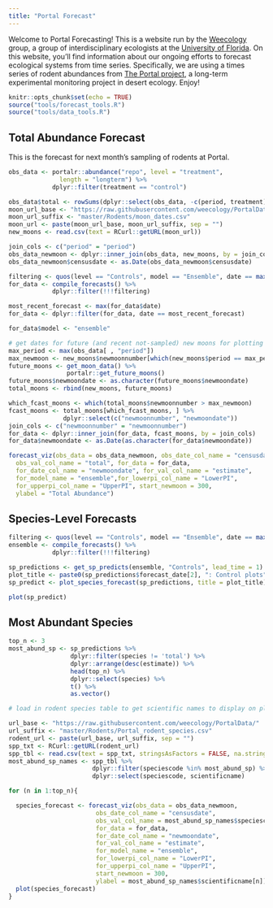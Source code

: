 ```yaml
---
title: "Portal Forecast"
---
```


Welcome to Portal Forecasting! This is a website run by the 
[Weecology](http://weecology.org/) group, a group of interdisciplinary 
ecologists at the [University of Florida](http://www.wec.ufl.edu/). On this 
website, you'll find information about our ongoing efforts to forecast 
ecological systems from time series. Specifically, we are using a times series 
of rodent abundances from [The Portal project](http://portal.weecology.org/), 
a long-term experimental monitoring project in desert ecology. Enjoy! 

```r
knitr::opts_chunk$set(echo = TRUE)
source("tools/forecast_tools.R")
source("tools/data_tools.R")
```

## Total Abundance Forecast

This is the forecast for next month's sampling of rodents at Portal.

```r
obs_data <- portalr::abundance("repo", level = "treatment", 
              length = "longterm") %>%
            dplyr::filter(treatment == "control")

obs_data$total <- rowSums(dplyr::select(obs_data, -c(period, treatment)))
moon_url_base <- "https://raw.githubusercontent.com/weecology/PortalData/"
moon_url_suffix <- "master/Rodents/moon_dates.csv"
moon_url <- paste(moon_url_base, moon_url_suffix, sep = "")
new_moons <- read.csv(text = RCurl::getURL(moon_url))

join_cols <- c("period" = "period")
obs_data_newmoon <- dplyr::inner_join(obs_data, new_moons, by = join_cols)
obs_data_newmoon$censusdate <- as.Date(obs_data_newmoon$censusdate)

filtering <- quos(level == "Controls", model == "Ensemble", date == max(date))
for_data <- compile_forecasts() %>%
            dplyr::filter(!!!filtering)

most_recent_forecast <- max(for_data$date)
for_data <- dplyr::filter(for_data, date == most_recent_forecast)

for_data$model <- "ensemble"

# get dates for future (and recent not-sampled) new moons for plotting
max_period <- max(obs_data[ , "period"])
max_newmoon <- new_moons$newmoonnumber[which(new_moons$period == max_period)]
future_moons <- get_moon_data() %>% 
                portalr::get_future_moons() 
future_moons$newmoondate <- as.character(future_moons$newmoondate)
total_moons <- rbind(new_moons, future_moons)

which_fcast_moons <- which(total_moons$newmoonnumber > max_newmoon)
fcast_moons <- total_moons[which_fcast_moons, ] %>% 
               dplyr::select(c("newmoonnumber", "newmoondate"))
join_cols <- c("newmoonnumber" = "newmoonnumber")
for_data <- dplyr::inner_join(for_data, fcast_moons, by = join_cols)
for_data$newmoondate <- as.Date(as.character(for_data$newmoondate))

forecast_viz(obs_data = obs_data_newmoon, obs_date_col_name = "censusdate",
  obs_val_col_name = "total", for_data = for_data,
  for_date_col_name = "newmoondate", for_val_col_name = "estimate",
  for_model_name = "ensemble",for_lowerpi_col_name = "LowerPI",
  for_upperpi_col_name = "UpperPI", start_newmoon = 300,
  ylabel = "Total Abundance")
```

## Species-Level Forecasts

```r

filtering <- quos(level == "Controls", model == "Ensemble", date == max(date))
ensemble <- compile_forecasts() %>%
            dplyr::filter(!!!filtering)

sp_predictions <- get_sp_predicts(ensemble, "Controls", lead_time = 1)
plot_title <- paste0(sp_predictions$forecast_date[2], ": Control plots")
sp_predict <- plot_species_forecast(sp_predictions, title = plot_title)

plot(sp_predict)

```

## Most Abundant Species

```r

top_n <- 3
most_abund_sp <- sp_predictions %>% 
                 dplyr::filter(species != 'total') %>% 
                 dplyr::arrange(desc(estimate)) %>% 
                 head(top_n) %>% 
                 dplyr::select(species) %>%
                 t() %>% 
                 as.vector()

# load in rodent species table to get scientific names to display on plots

url_base <- "https://raw.githubusercontent.com/weecology/PortalData/"
url_suffix <- "master/Rodents/Portal_rodent_species.csv"
rodent_url <- paste(url_base, url_suffix, sep = "")
spp_txt <- RCurl::getURL(rodent_url)
spp_tbl <- read.csv(text = spp_txt, stringsAsFactors = FALSE, na.strings = "")
most_abund_sp_names <- spp_tbl %>%
                       dplyr::filter(speciescode %in% most_abund_sp) %>% 
                       dplyr::select(speciescode, scientificname)

for (n in 1:top_n){

  species_forecast <- forecast_viz(obs_data = obs_data_newmoon,
                        obs_date_col_name = "censusdate",
                        obs_val_col_name = most_abund_sp_names$speciescode[n],
                        for_data = for_data,
                        for_date_col_name = "newmoondate",
                        for_val_col_name = "estimate",
                        for_model_name = "ensemble",
                        for_lowerpi_col_name = "LowerPI",
                        for_upperpi_col_name = "UpperPI",
                        start_newmoon = 300,
                        ylabel = most_abund_sp_names$scientificname[n])
  plot(species_forecast)
}
```
